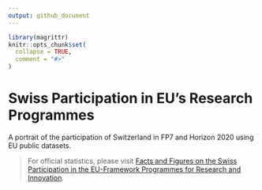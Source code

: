 ```yaml
---
output: github_document
---
```


<!-- README.md is generated from README.Rmd. Please edit that file -->

```r
library(magrittr)
knitr::opts_chunk$set(
  collapse = TRUE,
  comment = "#>"
)
```

# Swiss Participation in EU's Research Programmes

A portrait of the participation of Switzerland in FP7 and Horizon 2020 using EU public datasets.

> For official statistics, please visit [Facts and Figures on the Swiss Participation in the EU-Framework Programmes for Research and Innovation](https://www.sbfi.admin.ch/sbfi/en/home/research-and-innovation/international-cooperation-r-and-i/eu-framework-programmes-for-research/f-f-swiss-participation.html).

